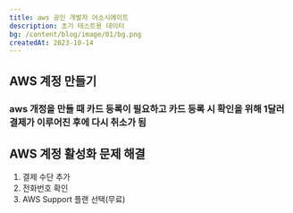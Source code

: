 ```yaml
---
title: aws 공인 개발자 어소시에이트
description: 초기 테스트용 데이터
bg: /content/blog/image/01/bg.png
createdAt: 2023-10-14
---
```


## AWS 계정 만들기
### aws 개정을 만들 때 카드 등록이 필요하고 카드 등록 시 확인을 위해 1달러 결제가 이루어진 후에 다시 취소가 됨

## AWS 계정 활성화 문제 해결
1. 결제 수단 추가
2. 전화번호 확인
3. AWS Support 플랜 선택(무료)

